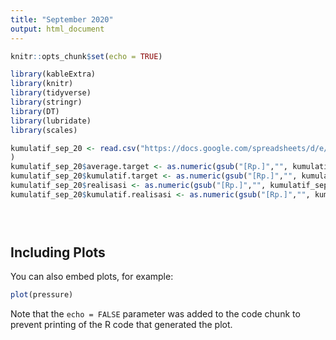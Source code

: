 ```yaml
---
title: "September 2020"
output: html_document
---
```


```r
knitr::opts_chunk$set(echo = TRUE)
```

```r
library(kableExtra)
library(knitr)
library(tidyverse)
library(stringr)
library(DT)
library(lubridate)
library(scales)

kumulatif_sep_20 <- read.csv("https://docs.google.com/spreadsheets/d/e/2PACX-1vQUYsfUgVYlVMpSWUj0U20y7GjAFgdPdNQhMxry-_31ekA_9i1KIlNHoiDgI0H0N1ady3g2SGQUICBU/pub?gid=1958899369&single=true&output=csv"
)
kumulatif_sep_20$average.target <- as.numeric(gsub("[Rp.]","", kumulatif_sep_20$average.target))
kumulatif_sep_20$kumulatif.target <- as.numeric(gsub("[Rp.]","", kumulatif_sep_20$kumulatif.target))
kumulatif_sep_20$realisasi <- as.numeric(gsub("[Rp.]","", kumulatif_sep_20$realisasi))
kumulatif_sep_20$kumulatif.realisasi <- as.numeric(gsub("[Rp.]","", kumulatif_sep_20$kumulatif.realisasi))


                

```

## Including Plots

You can also embed plots, for example:

```r
plot(pressure)
```

Note that the `echo = FALSE` parameter was added to the code chunk to prevent printing of the R code that generated the plot.
